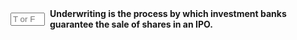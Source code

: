 ::: {.question-block}

<form onsubmit="event.preventDefault(); checkAnswerBox('q33','T')" style="display: flex; align-items: center; gap: 8px;">
<input type="text" id="q33" name="q33" maxlength="1" placeholder="T or F"
         style="width: 55px;" data-correct-answer="T" /> <label for="q33"><strong>Underwriting is the process by which investment banks guarantee the sale of shares in an IPO.</strong></label>
</form>

<div id="feedback-q33" class="feedback" data-status="" style="display:none;">
The sentence is TRUE.
</div>
:::
